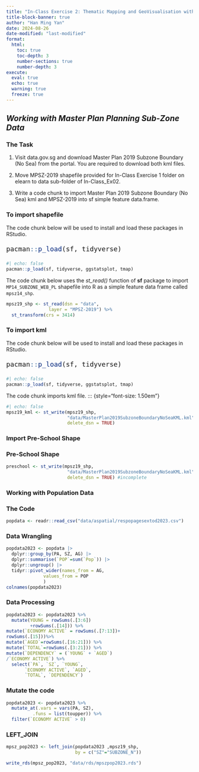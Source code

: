 ```yaml
---
title: "In-Class Exercise 2: Thematic Mapping and GeoVisualisation with R"
title-block-banner: true
author: "Han Ming Yan"
date: 2024-08-26
date-modified: "last-modified"
format:
  html:
    toc: true
    toc-depth: 3
    number-sections: true
    number-depth: 3
execute: 
  eval: true
  echo: true
  warning: true
  freeze: true
---
```


## *Working with Master Plan Planning Sub-Zone Data*

::: panel-tabset
### The Task

1.  Visit data.gov.sg and download Master Plan 2019 Subzone Boundary (No Sea) from the portal. You are required to download both kml files.

2.  Move MPSZ-2019 shapefile provided for In-Class Exercise 1 folder on elearn to data sub-folder of In-Class_Ex02.

3.  Write a code chunk to import Master Plan 2019 Subzone Boundary (No Sea) kml and MPSZ-2019 into sf simple feature data.frame.

### To import shapefile


The code chunk below will be used to install and load these packages in RStudio.

::: {style="font-size: 1.50em"}
```r
pacman::p_load(sf, tidyverse)
```
:::

```r
#| echo: false
pacman::p_load(sf, tidyverse, ggstatsplot, tmap)
```

The code chunk below uses the *st_read()* function of **sf** package to import `MP14_SUBZONE_WEB_PL` shapefile into R as a simple feature data frame called `mpsz14_shp`.

```r
mpsz19_shp <- st_read(dsn = "data",
                layer = "MPSZ-2019") %>%
  st_transform(crs = 3414)
```


### To import kml

The code chunk below will be used to install and load these packages in RStudio.

::: {style="font-size: 1.50em"}
```r
pacman::p_load(sf, tidyverse)
```
:::

```r
#| echo: false
pacman::p_load(sf, tidyverse, ggstatsplot, tmap)
```

The code chunk imports kml file.
::: {style="font-size: 1.50em"}
```r
#| echo: false
mpsz19_kml <- st_write(mpsz19_shp, 
                       "data/MasterPlan2019SubzoneBoundaryNoSeaKML.kml",
                       delete_dsn = TRUE)
```
:::

### **Import Pre-School Shape**
::: panel-tabset
### Pre-School Shape
```r
preschool <- st_write(mpsz19_shp, 
                       "data/MasterPlan2019SubzoneBoundaryNoSeaKML.kml",
                       delete_dsn = TRUE) #incomplete
```
:::


### **Working with Population Data**
::: panel-tabset
### The Code
```r
popdata <- readr::read_csv("data/aspatial/respopagesextod2023.csv")
```
:::

::: panel-tabset
### Data Wrangling

```r
popdata2023 <- popdata |>
  dplyr::group_by(PA, SZ, AG) |>
  dplyr::summarise(`POP`=sum(`Pop`)) |>
  dplyr::ungroup() |>
  tidyr::pivot_wider(names_from = AG,
              values_from = POP
              )
colnames(popdata2023)
```
:::

::: panel-tabset
### Data Processing

```r
popdata2023 <- popdata2023 %>%
  mutate(YOUNG = rowSums(.[3:6])
         +rowSums(.[14])) %>%
mutate(`ECONOMY ACTIVE` = rowSums(.[7:13])+
rowSums(.[15]))%>%
mutate(`AGED`=rowSums(.[16:21])) %>%
mutate(`TOTAL`=rowSums(.[3:21])) %>%  
mutate(`DEPENDENCY` = (`YOUNG` + `AGED`)
/`ECONOMY ACTIVE`) %>%
  select(`PA`, `SZ`, `YOUNG`, 
       `ECONOMY ACTIVE`, `AGED`, 
       `TOTAL`, `DEPENDENCY`)
```

### Mutate the code
```r
popdata2023 <- popdata2023 %>%
  mutate_at(.vars = vars(PA, SZ), 
          .funs = list(toupper)) %>%
  filter(`ECONOMY ACTIVE` > 0)

```

### LEFT_JOIN
```r
mpsz_pop2023 <- left_join(popdata2023 ,mpsz19_shp,
                          by = c("SZ"="SUBZONE_N"))

write_rds(mpsz_pop2023, "data/rds/mpszpop2023.rds")
```
:::